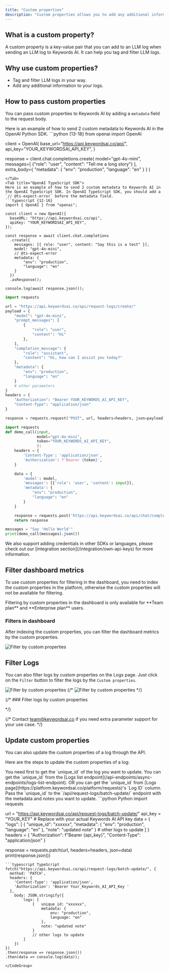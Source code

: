 ```yaml
---
title: "Custom properties"
description: "Custom properties allows you to add any additional information to your logs, which can help you tag and filter logs."
---
```


## What is a custom property?
A custom property is a key-value pair that you can add to an LLM log when sending an LLM log to Keywords AI. It can help you tag and filter LLM logs.

## Why use custom properties?
- Tag and filter LLM logs in your way.
- Add any additional information to your logs.

## How to pass custom properties

You can pass custom properties to Keywords AI by adding a `metadata` field to the request body.

<Tabs>
<Tab title="OpenAI Python SDK">
Here is an example of how to send 2 custom metadata to Keywords AI in the OpenAI Python SDK.
```python {13-18}
from openai import OpenAI

client = OpenAI(
    base_url="https://api.keywordsai.co/api/",
    api_key="YOUR_KEYWORDSAI_API_KEY",
)

response = client.chat.completions.create(
    model="gpt-4o-mini",
    messages=[
        {"role": "user", "content": "Tell me a long story"}
    ],
    extra_body={
        "metadata": {
            "env": "production",
            "language": "en"
        }
    }
)
```
</Tab>
<Tab title="OpenAI TypeScript SDK">
Here is an example of how to send 2 custom metadata to Keywords AI in the OpenAI TypeScript SDK. In OpenAI TypeScript SDK, you should add a `// @ts-expect-error` before the metadata field.
```typescript {12-16}
import { OpenAI } from "openai";

const client = new OpenAI({
  baseURL: "https://api.keywordsai.co/api",
  apiKey: "YOUR_KEYWORDSAI_API_KEY",
});

const response = await client.chat.completions
  .create({
    messages: [{ role: "user", content: "Say this is a test" }],
    model: "gpt-4o-mini",
    // @ts-expect-error
    metadata: {
        "env": "production",
        "language": "en"
    }
  })
  .asResponse();

console.log(await response.json());
```
</Tab>
<Tab title="Standard API">
<CodeGroup>

```python Async logging {16-19}
import requests

url = "https://api.keywordsai.co/api/request-logs/create/"
payload = {
    "model": "gpt-4o-mini",
    "prompt_messages": [
        {
            "role": "user",
            "content": "Hi"
        },
    ],
    "completion_message": {
        "role": "assistant",
        "content": "Hi, how can I assist you today?"
    },
    "metadata": {
        "env": "production",
        "language": "en"
    }
    # other parameters
}
headers = {
    "Authorization": "Bearer YOUR_KEYWORDS_AI_API_KEY",
    "Content-Type": "application/json"
}

response = requests.request("POST", url, headers=headers, json=payload)
```
```python LLM proxy {14-17}
import requests
def demo_call(input, 
              model="gpt-4o-mini",
              token="YOUR_KEYWORDS_AI_API_KEY",
              ):
    headers = {
        'Content-Type': 'application/json',
        'Authorization': f'Bearer {token}',
    }

    data = {
        'model': model,
        'messages': [{'role': 'user', 'content': input}],
        'metadata': {
            "env": "production",
            "language": "en"
        }
    }

    response = requests.post('https://api.keywordsai.co/api/chat/completions', headers=headers, json=data)
    return response

messages = "Say 'Hello World'"
print(demo_call(messages).json())
```
</CodeGroup>
</Tab>
<Tab title="Other SDKs">
We also support adding credentials in other SDKs or languages, please check out our [integration section](/integration/own-api-keys) for more information.
</Tab>
</Tabs>


## Filter dashboard metrics
To use custom properties for filtering in the dashboard, you need to index the custom properties in the platform, otherwise the custom properties will not be available for filtering.

<Note>
Filtering by custom properties in the dashboard is only available for **Team plan** and **Enterprise plan** users. 
</Note>

### Filters in dashboard
After indexing the custom properties, you can filter the dashboard metrics by the custom properties.
<Frame>
<img src="https://keywordsai-static.s3.us-east-1.amazonaws.com/docs/observability/dashboard-metadata.png" alt="Filter by custom properties" />
</Frame>

## Filter Logs
You can also filter logs by custom properties on the Logs page. Just click on the `Filter` button to filter the logs by the `Custom properties`.

<Frame>
<img src="https://keywordsai-static.s3.us-east-1.amazonaws.com/docs/observability/logs-custom-property.png" alt="Filter by custom properties" />
</Frame>
{/* 
<Frame>
<img src="https://keywordsai-static.s3.us-east-1.amazonaws.com/docs/observability/logs-side-panel-metadata.png" alt="Filter by custom properties" />
</Frame> */}

{/* ### Filter logs by custom properties


 */}

{/* Contact team@keywordsai.co if you need extra parameter support for your use case. */}
## Update custom properties
You can also update the custom properties of a log through the API.

Here are the steps to update the custom properties of a log:

<Steps>
  <Step title="Get unique_id of the log">
    You need first to get the `unique_id` of the log you want to update. You can get the `unique_id` from the [Logs list endpoint](/api-endpoints/async-endpoints/logs-list-endpoint). OR you can get the `unique_id` from [Logs page](https://platform.keywordsai.co/platform/requests)'s `Log ID` column.
    
  </Step>
  <Step title="Send the API request">
    Pass the `unique_id` to the `/api/request-logs/batch-update/` endpoint with the metadata and notes you want to update.
    <CodeGroup>
```python Python
import requests

url = "https://api.keywordsai.co/api/request-logs/batch-update/"
api_key = "YOUR_KEY" # Replace with your actual Keywords AI API key
data = {
    "logs": [
        {   "unique_id": "xxxxxx",
            "metadata": {
                "env": "production",
                "language": "en"
            },
            "note": "updated note"
        }
        # other logs to update
    ]
}
headers = {
    "Authorization": f"Bearer {api_key}",
    "Content-Type": "application/json"
}

response = requests.patch(url, headers=headers, json=data)
print(response.json())
```
```typescript TypeScript
fetch("https://api.keywordsai.co/api/request-logs/batch-update/", {
  method: 'PATCH',
  headers: {
    'Content-Type': 'application/json',
    'Authorization': 'Bearer Your_Keywords_AI_API_Key '
  },
    body: JSON.stringify({
        logs: [
            {   unique_id: "xxxxxx",
                metadata: {
                    env: "production",
                    language: "en"
                },
                note: "updated note"
            }
            // other logs to update
        ]
    })
})
.then(response => response.json())
.then(data => console.log(data));
```
    </CodeGroup>
  </Step>
</Steps>